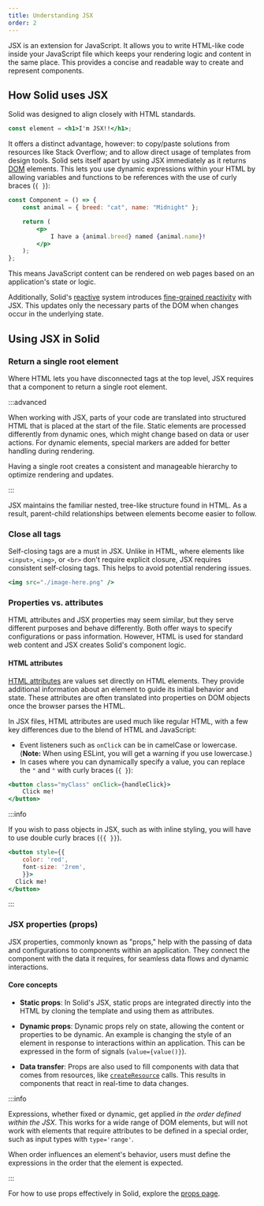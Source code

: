 ```yaml
---
title: Understanding JSX
order: 2
---
```


JSX is an extension for JavaScript. It allows you to write HTML-like code inside your JavaScript file which keeps your rendering logic and content in the same place. This provides a concise and readable way to create and represent components.

## How Solid uses JSX

Solid was designed to align closely with HTML standards.

```jsx
const element = <h1>I'm JSX!!</h1>;
```

It offers a distinct advantage, however: to copy/paste solutions from resources like Stack Overflow; and to allow direct usage of templates from design tools. Solid sets itself apart by using JSX immediately as it returns [DOM](https://developer.mozilla.org/en-US/docs/Web/API/Document_Object_Model/Introduction) elements. This lets you use dynamic expressions within your HTML by allowing variables and functions to be references with the use of curly braces (`{ }`):

```jsx
const Component = () => {
	const animal = { breed: "cat", name: "Midnight" };

	return (
		<p>
			I have a {animal.breed} named {animal.name}!
		</p>
	);
};
```

This means JavaScript content can be rendered on web pages based on an application's state or logic.

Additionally, Solid's [reactive](/concepts/intro-to-reactivity) system introduces [fine-grained reactivity](/advanced-concepts/fine-grained-reactivity) with JSX. This updates only the necessary parts of the DOM when changes occur in the underlying state.

## Using JSX in Solid

### Return a single root element

Where HTML lets you have disconnected tags at the top level, JSX requires that a component to return a single root element.

:::advanced

When working with JSX, parts of your code are translated into structured HTML that is placed at the start of the file. Static elements are processed differently from dynamic ones, which might change based on data or user actions. For dynamic elements, special markers are added for better handling during rendering.

Having a single root creates a consistent and manageable hierarchy to optimize rendering and updates.

:::

JSX maintains the familiar nested, tree-like structure found in HTML. As a result, parent-child relationships between elements become easier to follow.

### Close all tags

Self-closing tags are a must in JSX. Unlike in HTML, where elements like `<input>`, `<img>`, or `<br>` don't require explicit closure, JSX requires consistent self-closing tags. This helps to avoid potential rendering issues.

```jsx
<img src="./image-here.png" />
```

### Properties vs. attributes

HTML attributes and JSX properties may seem similar, but they serve different purposes and behave differently. Both offer ways to specify configurations or pass information. However, HTML is used for standard web content and JSX creates Solid's component logic.

#### HTML attributes

[HTML attributes](https://developer.mozilla.org/en-US/docs/Web/HTML/Attributes) are values set directly on HTML elements. They provide additional information about an element to guide its initial behavior and state. These attributes are often translated into properties on DOM objects once the browser parses the HTML.

In JSX files, HTML attributes are used much like regular HTML, with a few key differences due to the blend of HTML and JavaScript:

- Event listeners such as `onClick` can be in camelCase or lowercase. (**Note:** When using ESLint, you will get a warning if you use lowercase.)
- In cases where you can dynamically specify a value, you can replace the `"` and `"` with curly braces (`{ }`):

```jsx
<button class="myClass" onClick={handleClick}>
	Click me!
</button>
```

:::info

If you wish to pass objects in JSX, such as with inline styling, you will have to use double curly braces (`{{ }}`).

```jsx
<button style={{
	color: 'red',
	font-size: '2rem',
	}}>
  Click me!
</button>
```

:::

### JSX properties (props)

JSX properties, commonly known as "props," help with the passing of data and configurations to components within an application. They connect the component with the data it requires, for seamless data flows and dynamic interactions.

#### Core concepts

- **Static props**: In Solid's JSX, static props are integrated directly into the HTML by cloning the template and using them as attributes.

- **Dynamic props**: Dynamic props rely on state, allowing the content or properties to be dynamic. An example is changing the style of an element in response to interactions within an application. This can be expressed in the form of signals (`value={value()}`).

- **Data transfer**: Props are also used to fill components with data that comes from resources, like [`createResource`](/reference/basic-reactivity/create-resource) calls. This results in components that react in real-time to data changes.

:::info 

Expressions, whether fixed or dynamic, get applied _in the order defined within the JSX_. This works for a wide range of DOM elements, but will not work with elements that require attributes to be defined in a special order, such as input types with `type='range'`.

When order influences an element's behavior, users must define the expressions in the order that the element is expected. 

:::

For how to use props effectively in Solid, explore the [props page](/concepts/components/props).
